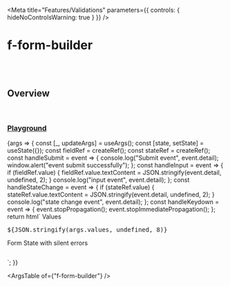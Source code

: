 

<Meta
	title="Features/Validations"
	parameters={{
		controls: { hideNoControlsWarning: true }
	}}
/>

# f-form-builder

<br />
<br />

## Overview

<f-divider></f-divider>

<br />

### [Playground](/story/components-f-form-builder--playground)

<Canvas>
	<Story
		name="Playground"
		argTypes={{
			field: {
				control: "object"
			},
			values: { control: "object" },
			variant: {
				control: "select",
				options: ["curved", "round", "block"]
			},
			category: {
				control: "select",
				options: ["fill", "transparent", "outline"]
			},
			size: {
				control: "select",
				options: ["medium", "small"]
			},
			gap: {
				control: "select",
				options: ["large", "medium", "small", "x-small"]
			}
		}}
		args={{
			field: {
				type: "object",
				direction: "vertical",
				fieldSeparator: true,
				label: {
					title: "Object level label",
					description: "following fields are used for demo purpose only"
				},
				fields: {
					emailField: {
						type: "email",
						label: {
							title: "Email field",
							description: "default validaiton should apply"
						},
						validationRules: [
							{
								name: "required"
							}
						]
					},
					urlField: {
						type: "url",
						label: {
							title: "URL field",
							description: "default validaiton should apply"
						},
						validationRules: [
							{
								name: "required"
							}
						]
					},
					minMaxLength: {
						type: "text",
						label: {
							title: "Min and Max length check"
						},
						helperText: "Value must be least 3 character long and max 5 character long",
						validationRules: [
							{
								name: "min",
								params: {
									length: 3
								}
							},
							{
								name: "max",
								params: {
									length: 5
								}
							},
							{
								name: "required"
							}
						]
					},
					minMaxValue: {
						type: "number",
						label: {
							title: "Min and Max value check"
						},
						helperText: "Value must be greater than 10 and less than 48",
						validationRules: [
							{
								name: "min-value",
								params: {
									min: 10
								}
							},
							{
								name: "max-value",
								params: {
									max: 48
								}
							},
							{
								name: "required"
							}
						]
					},
					regexField: {
						type: "text",
						label: {
							title: "Regex to not allowing special charcters and spaces"
						},
						helperText: "Value must match /^[\\w&.-]+$/ regex",
						validationRules: [
							{
								name: "regex",
								message: "Special charcters and spaces are not allowed",
								params: {
									regex: /^[\w&.-]+$/
								}
							},
							{
								name: "required"
							}
						]
					}
				}
			},
			values: {},
			variant: "curved",
			category: "fill",
			size: "medium",
			gap: "medium"
		}}
	>
		{args => {
			const [_, updateArgs] = useArgs();
			const [state, setState] = useState({});
			const fieldRef = createRef();
			const stateRef = createRef();
			const handleSubmit = event => {
				console.log("Submit event", event.detail);
				window.alert("event submit successfully");
			};
			const handleInput = event => {
				if (fieldRef.value) {
					fieldRef.value.textContent = JSON.stringify(event.detail, undefined, 2);
				}
				console.log("input event", event.detail);
			};
			const handleStateChange = event => {
				if (stateRef.value) {
					stateRef.value.textContent = JSON.stringify(event.detail, undefined, 2);
				}
				console.log("state change event", event.detail);
			};
			const handleKeydown = event => {
				event.stopPropagation();
				event.stopImmediatePropagation();
			};
			return html` <f-div padding="medium" gap="medium" height="100%" overflow="scroll">
				<f-form-builder
					.field=${args.field}
					.values=${args.values}
					.variant=${args.variant}
					.category=${args.category}
					.size=${args.size}
					.gap=${args.gap}
					.label=${{
						title: "Main form label"
					}}
					@submit=${handleSubmit}
					@input=${handleInput}
					@keydown=${handleKeydown}
					@state-change=${handleStateChange}
				>
					<f-div>
						<f-button label="submit" type="submit"></f-button>
					</f-div>
				</f-form-builder>
				<f-divider></f-divider>
				<f-div width="400px" height="hug-content" direction="column" gap="small" overflow="scroll">
					<f-text>Values</f-text>
					<pre ${ref(fieldRef)}>${JSON.stringify(args.values, undefined, 8)}</pre>
					<f-divider></f-divider>
					<f-text size="large" weight="bold" state="secondary"
						>Form State with silent errors</f-text
					>
					<pre ${ref(stateRef)}></pre>
				</f-div>
			</f-div>`;
		}}
	</Story>
</Canvas>

<br />

<ArgsTable of={"f-form-builder"} />
